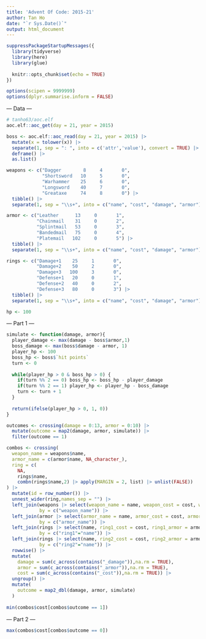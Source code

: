```yaml
---
title: 'Advent Of Code: 2015-21'
author: Tan Ho
date: "`r Sys.Date()`"
output: html_document
---
```


```r
suppressPackageStartupMessages({
  library(tidyverse)
  library(here)
  library(glue)
  
  knitr::opts_chunk$set(echo = TRUE)
})

options(scipen = 9999999)
options(dplyr.summarise.inform = FALSE)
```

--- Data ---

```r
# tanho63/aoc.elf
aoc.elf::aoc_get(day = 21, year = 2015)
```

```r
boss <- aoc.elf::aoc_read(day = 21, year = 2015) |> 
  mutate(x = tolower(x)) |> 
  separate(1, sep = ": ", into = c('attr','value'), convert = TRUE) |> 
  deframe() |> 
  as.list()

weapons <- c("Dagger        8     4       0",
             "Shortsword   10     5       0",
             "Warhammer    25     6       0",
             "Longsword    40     7       0",
             "Greataxe     74     8       0") |> 
  tibble() |> 
  separate(1, sep = "\\s+", into = c("name", "cost", "damage", "armor"), convert = TRUE)

armor <- c("Leather      13     0       1",
           "Chainmail    31     0       2",
           "Splintmail   53     0       3",
           "Bandedmail   75     0       4",
           "Platemail   102     0       5") |> 
  tibble() |> 
  separate(1, sep = "\\s+", into = c("name", "cost", "damage", "armor"), convert = TRUE)

rings <- c("Damage+1    25     1       0",
           "Damage+2    50     2       0",
           "Damage+3   100     3       0",
           "Defense+1   20     0       1",
           "Defense+2   40     0       2",
           "Defense+3   80     0       3") |> 
  tibble() |> 
  separate(1, sep = "\\s+", into = c("name", "cost", "damage", "armor"), convert = TRUE)

hp <- 100
```

--- Part 1 ---

```r
simulate <- function(damage, armor){
  player_damage <- max(damage - boss$armor,1)
  boss_damage <- max(boss$damage - armor, 1)
  player_hp <- 100
  boss_hp <- boss$`hit points`
  turn <- 0
  
  while(player_hp > 0 & boss_hp > 0) {
    if(turn %% 2 == 0) boss_hp <- boss_hp - player_damage
    if(turn %% 2 == 1) player_hp <- player_hp - boss_damage
    turn <- turn + 1
  }
  
  return(ifelse(player_hp > 0, 1, 0))
}

outcomes <- crossing(damage = 0:13, armor = 0:10) |> 
  mutate(outcome = map2(damage, armor, simulate)) |> 
  filter(outcome == 1)

combos <- crossing(
  weapon_name = weapons$name,
  armor_name = c(armor$name, NA_character_),
  ring = c(
    NA,
    rings$name, 
    combn(rings$name,2) |> apply(MARGIN = 2, list) |> unlist(FALSE))
) |> 
  mutate(id = row_number()) |> 
  unnest_wider(ring,names_sep = "") |> 
  left_join(weapons |> select(weapon_name = name, weapon_cost = cost, weapon_damage = damage), 
            by = c("weapon_name")) |> 
  left_join(armor |> select(armor_name = name, armor_cost = cost, armor_armor = armor), 
            by = c("armor_name")) |> 
  left_join(rings |> select(name, ring1_cost = cost, ring1_armor = armor, ring1_damage = damage), 
            by = c("ring1"="name")) |> 
  left_join(rings |> select(name, ring2_cost = cost, ring2_armor = armor, ring2_damage = damage), 
            by = c("ring2"="name")) |> 
  rowwise() |> 
  mutate(
    damage = sum(c_across(contains("_damage")),na.rm = TRUE),
    armor = sum(c_across(contains("_armor")),na.rm = TRUE),
    cost = sum(c_across(contains("_cost")),na.rm = TRUE)) |> 
  ungroup() |> 
  mutate(
    outcome = map2_dbl(damage, armor, simulate)
  )
  
min(combos$cost[combos$outcome == 1])
```

--- Part 2 ---

```r
max(combos$cost[combos$outcome == 0])
```

